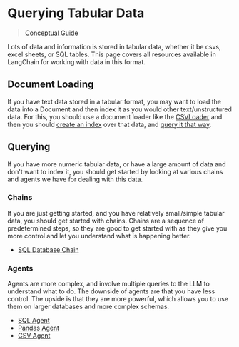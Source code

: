 # Querying Tabular Data

> [Conceptual Guide](https://docs.langchain.com/docs/use-cases/qa-tabular)


Lots of data and information is stored in tabular data, whether it be csvs, excel sheets, or SQL tables.
This page covers all resources available in LangChain for working with data in this format.

## Document Loading
If you have text data stored in a tabular format, you may want to load the data into a Document and then index it as you would
other text/unstructured data. For this, you should use a document loader like the [CSVLoader](../modules/indexes/document_loaders/examples/csv.html)
and then you should [create an index](../modules/indexes.rst) over that data, and [query it that way](../modules/chains/index_examples/vector_db_qa.html).

## Querying
If you have more numeric tabular data, or have a large amount of data and don't want to index it, you should get started
by looking at various chains and agents we have for dealing with this data.

### Chains

If you are just getting started, and you have relatively small/simple tabular data, you should get started with chains.
Chains are a sequence of predetermined steps, so they are good to get started with as they give you more control and let you 
understand what is happening better.

- [SQL Database Chain](../modules/chains/how_to/sqlite.html)

### Agents

Agents are more complex, and involve multiple queries to the LLM to understand what to do.
The downside of agents are that you have less control. The upside is that they are more powerful,
which allows you to use them on larger databases and more complex schemas. 

- [SQL Agent](../modules/agents/tools/toolkits/examples/sql_database.html)
- [Pandas Agent](../modules/agents/tools/toolkits/examples/pandas.html)
- [CSV Agent](../modules/agents/tools/toolkits/examples/csv.html)
